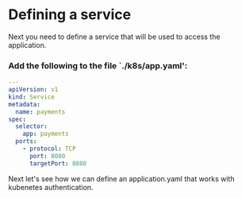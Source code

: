 # Defining a service

Next you need to define a service that will be used to access the application.

### Add the following to the file `./k8s/app.yaml':

```yaml
---
apiVersion: v1
kind: Service
metadata:
  name: payments
spec:
  selector:
    app: payments
  ports:
    - protocol: TCP
      port: 8080
      targetPort: 8080
```

Next let's see how we can define an application.yaml that works with kubenetes
authentication.
